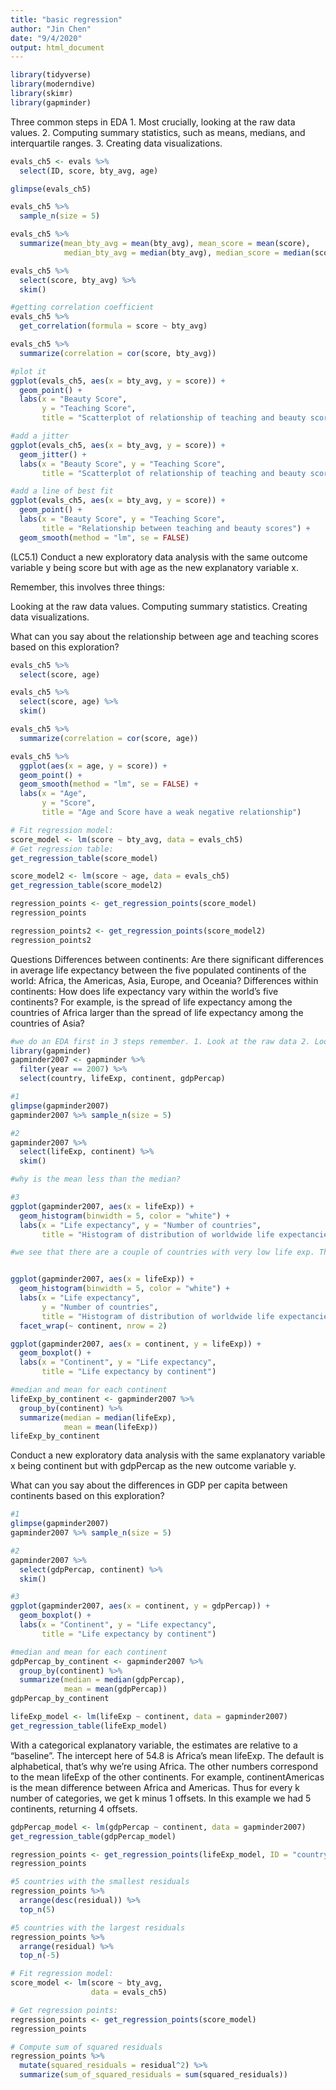 ```yaml
---
title: "basic regression"
author: "Jin Chen"
date: "9/4/2020"
output: html_document
---
```


```r
library(tidyverse)
library(moderndive)
library(skimr)
library(gapminder)

```
Three common steps in EDA
    1. Most crucially, looking at the raw data values.
    2. Computing summary statistics, such as means, medians, and interquartile ranges.
    3. Creating data visualizations.


```r
evals_ch5 <- evals %>%
  select(ID, score, bty_avg, age)

glimpse(evals_ch5)

evals_ch5 %>%
  sample_n(size = 5)

evals_ch5 %>%
  summarize(mean_bty_avg = mean(bty_avg), mean_score = mean(score),
            median_bty_avg = median(bty_avg), median_score = median(score))

evals_ch5 %>% 
  select(score, bty_avg) %>% 
  skim()

#getting correlation coefficient
evals_ch5 %>% 
  get_correlation(formula = score ~ bty_avg)

evals_ch5 %>% 
  summarize(correlation = cor(score, bty_avg))

#plot it
ggplot(evals_ch5, aes(x = bty_avg, y = score)) +
  geom_point() +
  labs(x = "Beauty Score", 
       y = "Teaching Score",
       title = "Scatterplot of relationship of teaching and beauty scores")

#add a jitter
ggplot(evals_ch5, aes(x = bty_avg, y = score)) +
  geom_jitter() +
  labs(x = "Beauty Score", y = "Teaching Score",
       title = "Scatterplot of relationship of teaching and beauty scores")

#add a line of best fit
ggplot(evals_ch5, aes(x = bty_avg, y = score)) +
  geom_point() +
  labs(x = "Beauty Score", y = "Teaching Score",
       title = "Relationship between teaching and beauty scores") +  
  geom_smooth(method = "lm", se = FALSE)
```


(LC5.1) 
Conduct a new exploratory data analysis with the same outcome variable y being score but with age as the new explanatory variable x.

Remember, this involves three things:

Looking at the raw data values.
Computing summary statistics.
Creating data visualizations.

What can you say about the relationship between age and teaching scores based on this exploration?

```r
evals_ch5 %>% 
  select(score, age)

evals_ch5 %>% 
  select(score, age) %>% 
  skim()

evals_ch5 %>% 
  summarize(correlation = cor(score, age))

evals_ch5 %>% 
  ggplot(aes(x = age, y = score)) +
  geom_point() +
  geom_smooth(method = "lm", se = FALSE) +
  labs(x = "Age",
       y = "Score",
       title = "Age and Score have a weak negative relationship")


```

```r
# Fit regression model:
score_model <- lm(score ~ bty_avg, data = evals_ch5)
# Get regression table:
get_regression_table(score_model)
```

```r
score_model2 <- lm(score ~ age, data = evals_ch5)
get_regression_table(score_model2)

```

```r
regression_points <- get_regression_points(score_model)
regression_points
```

```r
regression_points2 <- get_regression_points(score_model2)
regression_points2

```
Questions
Differences between continents: Are there significant differences in average life expectancy between the five populated continents of the world: Africa, the Americas, Asia, Europe, and Oceania?
Differences within continents: How does life expectancy vary within the world’s five continents? For example, is the spread of life expectancy among the countries of Africa larger than the spread of life expectancy among the countries of Asia?


```r

#we do an EDA first in 3 steps remember. 1. Look at the raw data 2. Look at summary stats and 3. Create a data viz
library(gapminder)
gapminder2007 <- gapminder %>%
  filter(year == 2007) %>%
  select(country, lifeExp, continent, gdpPercap)

#1
glimpse(gapminder2007)
gapminder2007 %>% sample_n(size = 5)

#2
gapminder2007 %>%
  select(lifeExp, continent) %>%
  skim()

#why is the mean less than the median?

#3 
ggplot(gapminder2007, aes(x = lifeExp)) +
  geom_histogram(binwidth = 5, color = "white") +
  labs(x = "Life expectancy", y = "Number of countries",
       title = "Histogram of distribution of worldwide life expectancies")

#we see that there are a couple of countries with very low life exp. This brings down the mean, but the median is less sensitive to it.


ggplot(gapminder2007, aes(x = lifeExp)) +
  geom_histogram(binwidth = 5, color = "white") +
  labs(x = "Life expectancy", 
       y = "Number of countries",
       title = "Histogram of distribution of worldwide life expectancies") +
  facet_wrap(~ continent, nrow = 2)

ggplot(gapminder2007, aes(x = continent, y = lifeExp)) +
  geom_boxplot() +
  labs(x = "Continent", y = "Life expectancy",
       title = "Life expectancy by continent")

#median and mean for each continent
lifeExp_by_continent <- gapminder2007 %>%
  group_by(continent) %>%
  summarize(median = median(lifeExp), 
            mean = mean(lifeExp))
lifeExp_by_continent

```


Conduct a new exploratory data analysis with the same explanatory variable x being continent but with gdpPercap as the new outcome variable y.

What can you say about the differences in GDP per capita between continents based on this exploration?
```r
#1
glimpse(gapminder2007)
gapminder2007 %>% sample_n(size = 5)

#2
gapminder2007 %>%
  select(gdpPercap, continent) %>%
  skim()

#3
ggplot(gapminder2007, aes(x = continent, y = gdpPercap)) +
  geom_boxplot() +
  labs(x = "Continent", y = "Life expectancy",
       title = "Life expectancy by continent")

#median and mean for each continent
gdpPercap_by_continent <- gapminder2007 %>%
  group_by(continent) %>%
  summarize(median = median(gdpPercap), 
            mean = mean(gdpPercap))
gdpPercap_by_continent


```

```r
lifeExp_model <- lm(lifeExp ~ continent, data = gapminder2007)
get_regression_table(lifeExp_model)


```
With a categorical explanatory variable, the estimates are relative to a "baseline". The intercept here of 54.8 is Africa's mean lifeExp. The default is alphabetical, that's why we're using Africa. The other numbers correspond to the mean lifeExp of the other continents. For example, continentAmericas is the mean difference between Africa and Americas. 
Thus for every k number of categories, we get k minus 1 offsets. In this example we had 5 continents, returning 4 offsets. 


```r
gdpPercap_model <- lm(gdpPercap ~ continent, data = gapminder2007)
get_regression_table(gdpPercap_model)


```

```r
regression_points <- get_regression_points(lifeExp_model, ID = "country")
regression_points
```

```r
#5 countries with the smallest residuals
regression_points %>% 
  arrange(desc(residual)) %>% 
  top_n(5)

#5 countries with the largest residuals
regression_points %>% 
  arrange(residual) %>% 
  top_n(-5)

```

```r
# Fit regression model:
score_model <- lm(score ~ bty_avg, 
                  data = evals_ch5)

# Get regression points:
regression_points <- get_regression_points(score_model)
regression_points

# Compute sum of squared residuals
regression_points %>%
  mutate(squared_residuals = residual^2) %>%
  summarize(sum_of_squared_residuals = sum(squared_residuals))
```

